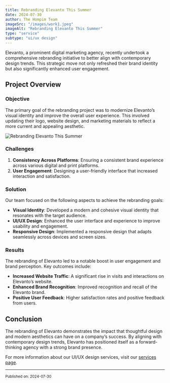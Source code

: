 ```yaml
---
title: Rebranding Elevanto This Summer
date: 2024-07-30
author: The Hompim Team
imageSrc: "/images/work1.jpeg"
imageAlt: "Rebranding Elevanto This Summer"
type: "service"
subtype: "ui/ux design"
---
```


Elevanto, a prominent digital marketing agency, recently undertook a comprehensive rebranding initiative to better align with contemporary design trends. This strategic move not only refreshed their brand identity but also significantly enhanced user engagement.

## Project Overview

### **Objective**

The primary goal of the rebranding project was to modernize Elevanto’s visual identity and improve the overall user experience. This involved updating their logo, website design, and marketing materials to reflect a more current and appealing aesthetic.

![Rebranding Elevanto This Summer](/images/work1.jpeg)

### **Challenges**

1. **Consistency Across Platforms**: Ensuring a consistent brand experience across various digital and print platforms.
2. **User Engagement**: Designing a user-friendly interface that increased interaction and satisfaction.

### **Solution**

Our team focused on the following aspects to achieve the rebranding goals:

-   **Visual Identity**: Developed a modern and cohesive visual identity that resonates with the target audience.
-   **UI/UX Design**: Enhanced the user interface and experience to improve usability and engagement.
-   **Responsive Design**: Implemented a responsive design that adapts seamlessly across devices and screen sizes.

### **Results**

The rebranding of Elevanto led to a notable boost in user engagement and brand perception. Key outcomes include:

-   **Increased Website Traffic**: A significant rise in visits and interactions on Elevanto’s website.
-   **Enhanced Brand Recognition**: Improved recognition and recall of the Elevanto brand.
-   **Positive User Feedback**: Higher satisfaction rates and positive feedback from users.

## Conclusion

The rebranding of Elevanto demonstrates the impact that thoughtful design and modern aesthetics can have on a company’s success. By aligning with contemporary design trends, Elevanto has positioned itself as a forward-thinking agency with a strong brand presence.

For more information about our UI/UX design services, visit our [services page](#).

---

<small>Published on: 2024-07-30</small>
